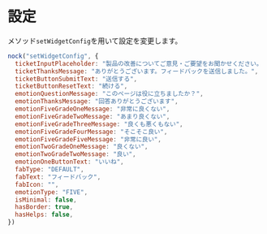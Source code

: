 # 設定

メソッド`setWidgetConfig`を用いて設定を変更します。

```js
nock("setWidgetConfig", {
  ticketInputPlaceholder: "製品の改善についてご意見・ご要望をお聞かせください。",
  ticketThanksMessage: "ありがとうございます。フィードバックを送信しました。",
  ticketButtonSubmitText: "送信する",
  ticketButtonResetText: "続ける",
  emotionQuestionMessage: "このページは役に立ちましたか？",
  emotionThanksMessage: "回答ありがとうございます",
  emotionFiveGradeOneMessage: "非常に良くない",
  emotionFiveGradeTwoMessage: "あまり良くない",
  emotionFiveGradeThreeMessage: "良くも悪くもない",
  emotionFiveGradeFourMessage: "そこそこ良い",
  emotionFiveGradeFiveMessage: "非常に良い",
  emotionTwoGradeOneMessage: "良くない",
  emotionTwoGradeTwoMessage: "良い",
  emotionOneButtonText: "いいね",
  fabType: "DEFAULT",
  fabText: "フィードバック",
  fabIcon: "",
  emotionType: "FIVE",
  isMinimal: false,
  hasBorder: true,
  hasHelps: false,
})

```
